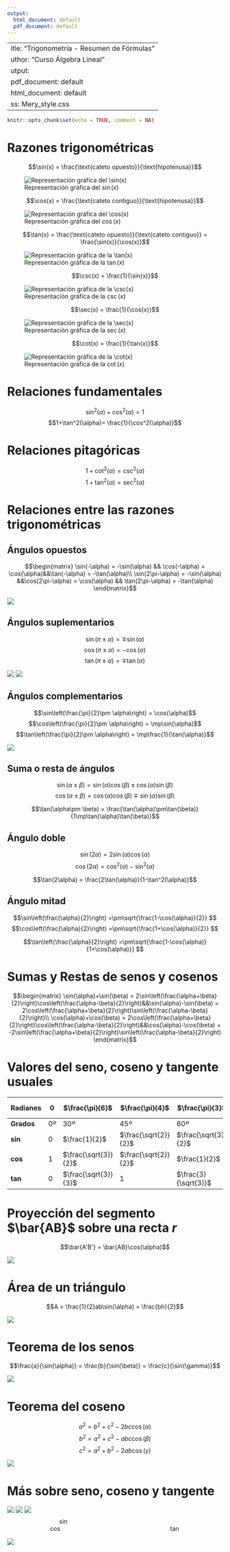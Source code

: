 ```yaml
---
output:
  html_document: default  
  pdf_document: default
---
```

 ---
title: "Trigonometría - Resumen de Fórmulas"
author: "Curso Álgebra Lineal"
output:
  pdf_document: default
  html_document: default
css: Mery_style.css
---

```r
knitr::opts_chunk$set(echo = TRUE, comment = NA)
```

# Razones trigonométricas

$$\sin(x) = \frac{\text{cateto opuesto}}{\text{hipotenusa}}$$

<div class = "center">
![<l class = "phototext">Representación gráfica del $\sin(x)$</l>](Images/sin.png)
</div>

$$\cos(x) = \frac{\text{cateto contiguo}}{\text{hipotenusa}}$$

<div class = "center">
![<l class = "phototext">Representación gráfica del $\cos(x)$</l>](Images/cos.png)
</div>



$$\tan(x) = \frac{\text{cateto opuesto}}{\text{cateto contiguo}} = \frac{\sin(x)}{\cos(x)}$$

<div class = "center">
![<l class = "phototext">Representación gráfica de la $\tan(x)$</l>](Images/tan.png)
</div>

$$\csc(x) = \frac{1}{\sin(x)}$$

<div class = "center">
![<l class = "phototext">Representación gráfica de la $\csc(x)$</l>](Images/cosec.png)
</div>

$$\sec(x) = \frac{1}{\cos(x)}$$

<div class = "center">
![<l class = "phototext">Representación gráfica de la $\sec(x)$</l>](Images/sec.png)
</div>

$$\cot(x) = \frac{1}{\tan(x)}$$

<div class = "center">
![<l class = "phototext">Representación gráfica de la $\cot(x)$</l>](Images/cotan.png)
</div>

# Relaciones fundamentales

$$\sin^2(\alpha)+\cos^2(\alpha) = 1$$
$$1+\tan^2(\alpha)= \frac{1}{\cos^2(\alpha)}$$


# Relaciones pitagóricas

$$1+\cot^2(\alpha) = \csc^2(\alpha)$$
$$1+\tan^2(\alpha) = \sec^2(\alpha)$$


# Relaciones entre las razones trigonométricas

## Ángulos opuestos

$$\begin{matrix}
\sin(-\alpha) = -\sin(\alpha) && \cos(-\alpha) = \cos(\alpha)&&\tan(-\alpha) = -\tan(\alpha)\\
\sin(2\pi-\alpha) = -\sin(\alpha) &&\cos(2\pi-\alpha) = \cos(\alpha) && \tan(2\pi-\alpha) = -\tan(\alpha)
\end{matrix}$$

<div class = "center">
![](Images/opuestos.png)
</div>


## Ángulos suplementarios

$$\sin(\pi\pm \alpha) = \mp\sin(\alpha)$$
$$\cos(\pi\pm \alpha) = -\cos(\alpha)$$
$$\tan(\pi\pm \alpha) = \mp\tan(\alpha)$$

<div class = "center">
![](Images/supl.png) ![](Images/supl2.png)
</div>

## Ángulos complementarios

$$\sin\left(\frac{\pi}{2}\pm \alpha\right) = \cos(\alpha)$$
$$\cos\left(\frac{\pi}{2}\pm \alpha\right) = \mp\sin(\alpha)$$
$$\tan\left(\frac{\pi}{2}\pm \alpha\right) = \mp\frac{1}{\tan(\alpha)}$$

<div class = "center">
![](Images/comp.png)
</div>



## Suma o resta de ángulos

$$\sin(\alpha\pm \beta) = \sin(\alpha)\cos(\beta)\pm \cos(\alpha)\sin(\beta)$$
$$\cos(\alpha\pm \beta) = \cos(\alpha)\cos(\beta)\mp \sin(\alpha)\sin(\beta)$$

$$\tan(\alpha\pm \beta) = \frac{\tan(\alpha)\pm\tan(\beta)}{1\mp\tan(\alpha)\tan(\beta)}$$

## Ángulo doble

$$\sin(2\alpha) = 2\sin(\alpha)\cos(\alpha)$$
$$\cos(2\alpha) = \cos^2(\alpha)-\sin^2(\alpha)$$

$$\tan(2\alpha) = \frac{2\tan(\alpha)}{1-\tan^2(\alpha)}$$

## Ángulo mitad

$$\sin\left(\frac{\alpha}{2}\right) =\pm\sqrt{\frac{1-\cos(\alpha)}{2}} $$
$$\cos\left(\frac{\alpha}{2}\right) =\pm\sqrt{\frac{1+\cos(\alpha)}{2}} $$

$$\tan\left(\frac{\alpha}{2}\right) =\pm\sqrt{\frac{1-\cos(\alpha)}{1+\cos(\alpha)}} $$

# Sumas y Restas de senos y cosenos

$$\begin{matrix}
\sin(\alpha)+\sin(\beta) = 2\sin\left(\frac{\alpha+\beta}{2}\right)\cos\left(\frac{\alpha-\beta}{2}\right)&&\sin(\alpha)-\sin(\beta) = 2\cos\left(\frac{\alpha+\beta}{2}\right)\sin\left(\frac{\alpha-\beta}{2}\right)\\
\cos(\alpha)+\cos(\beta) = 2\cos\left(\frac{\alpha+\beta}{2}\right)\cos\left(\frac{\alpha-\beta}{2}\right)&&\cos(\alpha)-\cos(\beta) = -2\sin\left(\frac{\alpha+\beta}{2}\right)\sin\left(\frac{\alpha-\beta}{2}\right)
\end{matrix}$$

# Valores del seno, coseno y tangente usuales

Radianes | $0$ | $\frac{\pi}{6}$ | $\frac{\pi}{4}$ | $\frac{\pi}{3}$ | $\frac{\pi}{2}$ |
--- | ---  | ---  | ---  | ---  | ---  |
**Grados** | $0º$ | $30º$ | $45º$ | $60º$ | $90º$ |
**sin** | $0$ | $\frac{1}{2}$ | $\frac{\sqrt{2}}{2}$ | $\frac{\sqrt{3}}{2}$ | $1$ |
**cos** | $1$ | $\frac{\sqrt{3}}{2}$ | $\frac{\sqrt{2}}{2}$ | $\frac{1}{2}$ | $0$ |
**tan** | $0$ | $\frac{\sqrt{3}}{3}$ | $1$ | $\frac{3}{\sqrt{3}}$ | $\infty$ |


# Proyección del segmento $\bar{AB}$ sobre una recta $r$

$$\bar{A'B'} = \bar{AB}\cos(\alpha)$$

<div class = "center">
![](Images/triangle.png)
</div>

# Área de un triángulo

$$A = \frac{1}{2}ab\sin(\alpha) = \frac{bh}{2}$$

<div class = "center">
![](Images/triangle2.png)
</div>

# Teorema de los senos

$$\frac{a}{\sin(\alpha)} = \frac{b}{\sin(\beta)} = \frac{c}{\sin(\gamma)}$$

<div class = "center">
![](Images/triangle3.png)
</div>

# Teorema del coseno

$$a^2 = b^2+c^2-2bc\cos(\alpha)$$
$$b^2 = a^2+c^2-abc\cos(\beta)$$
$$c^2 = a^2+b^2-2ab\cos(\gamma)$$

<div class = "center">
![](Images/triangle3.png)
</div>

# Más sobre seno, coseno y tangente

<div class = "center">
![](Images/sin++.png)
![](Images/cos++.png)
![](Images/tan++.png)
$$\sin\quad\qquad\qquad\qquad\qquad\qquad\qquad\qquad \cos\qquad\qquad\qquad\qquad\qquad\qquad\qquad\qquad \tan$$
</div>




<div class = "center">
![](Images/angles.png )
</div>


